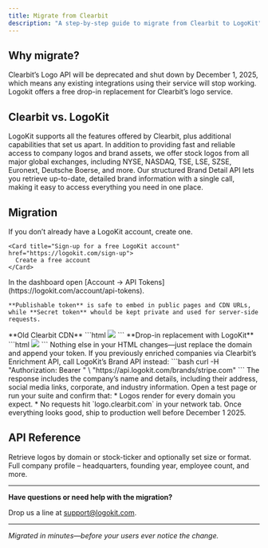```yaml
---
title: Migrate from Clearbit
description: "A step-by-step guide to migrate from Clearbit to LogoKit"
---
```


## Why migrate?

Clearbit’s Logo API will be deprecated and shut down by December 1, 2025, which means any existing integrations using their service will stop working.
Logokit offers a free drop-in replacement for Clearbit’s logo service.

## Clearbit vs. LogoKit

LogoKit supports all the features offered by Clearbit, plus additional capabilities that set us apart. In addition to providing fast and reliable access to company logos and brand assets, we offer stock logos from all major global exchanges, including NYSE, NASDAQ, TSE, LSE, SZSE, Euronext, Deutsche Boerse, and more. Our structured Brand Detail API lets you retrieve up-to-date, detailed brand information with a single call, making it easy to access everything you need in one place.

## Migration

<Steps>
  <Step title="Create your LogoKit account">
    If you don’t already have a LogoKit account, create one.

    <Card title="Sign-up for a free LogoKit account" href="https://logokit.com/sign-up">
      Create a free account
    </Card>

  </Step>
  <Step title="Grab your API tokens">
    In the dashboard open [Account → API
    Tokens](https://logokit.com/account/api-tokens).
    
    **Publishable token** is safe to embed in public pages and CDN URLs, while **Secret token** whould be kept private and used for server-side requests.
  </Step>
  <Step title="Replace the Clearbit URL with LogoKit">
    **Old Clearbit CDN** 
    ```html
      <img src="https://logo.clearbit.com/stripe.com" />
    ``` 
    **Drop-in replacement with LogoKit** 
    ```html
      <img src="https://img.logokit.com/stripe.com?token=<publishable-api-token>" />
    ``` 
    Nothing else in your HTML changes—just replace the domain and append your
    token.
  </Step>
  <Step title="Call the Brand API (optional)">
    If you previously enriched companies via Clearbit’s Enrichment API, call LogoKit’s Brand API instead:  
    ```bash
    curl -H "Authorization: Bearer <secret-api-token>" \
         "https://api.logokit.com/brands/stripe.com"
    ```  
    The response includes the company’s name and details, including their address,
    social media links, corporate, and industry information.
  </Step>
  <Step title="Test & deploy">
    Open a test page or run your suite and confirm that:  
    * Logos render for every domain you expect.  
    * No requests hit `logo.clearbit.com` in your network tab.  
    Once everything looks good, ship to production well before December 1 2025.
  </Step>
</Steps>

## API Reference

<CardGroup cols={2}>
  <Card title="Logo API" icon="image" href="/api-reference/logo-API">
    Retrieve logos by domain or stock-ticker and optionally set size or format.
  </Card>
  <Card title="Brand API" icon="code" href="/api-reference/brand-API">
    Full company profile – headquarters, founding year, employee count, and
    more.
  </Card>
</CardGroup>

---

**Have questions or need help with the migration?**

Drop us a line at support@logokit.com.

---

_Migrated in minutes—before your users ever notice the change._
